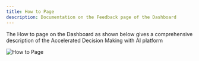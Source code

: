 ```yaml
---
title: How to Page
description: Documentation on the Feedback page of the Dashboard
---
```


<PageDescription>

The How to page on the Dashboard as shown below gives a comprehensive description of the Accelerated Decision Making with AI platform

<ImageGalleryImage alt="How to Page" title="How to Page" col={15}>

![How to Page](./how_to_page.png)
</ImageGalleryImage>


</PageDescription>
